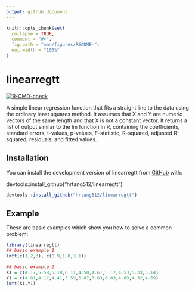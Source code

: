 ```yaml
---
output: github_document
---
```


<!-- README.md is generated from README.Rmd. Please edit that file -->

```r
knitr::opts_chunk$set(
  collapse = TRUE,
  comment = "#>",
  fig.path = "man/figures/README-",
  out.width = "100%"
)
```

# linearregtt

<!-- badges: start -->
[![R-CMD-check](https://github.com/hrtang512/linearregtt/actions/workflows/R-CMD-check.yaml/badge.svg)](https://github.com/hrtang512/linearregtt/actions/workflows/R-CMD-check.yaml)
<!-- badges: end -->

A simple linear regression function that fits a straight line to the data using the ordinary least squares method. It assumes that X and Y are numeric vectors of the same length and that X is not a constant vector. It returns a list of output similar to the lm function in R, containing the coefficients, standard errors, t-values, p-values, F-statistic, R-squared, adjusted R-squared, residuals, and fitted values.

## Installation

You can install the development version of linearregtt from [GitHub](https://github.com/) with:

devtools::install_github("hrtang512/linearregtt")

```r
devtools::install_github("hrtang512/linearregtt")
```

## Example

These are basic examples which show you how to solve a common problem:

```r
library(linearregtt)
## basic example 1
lmtt(c(1,2,3), c(0.9,1.8,3.1))

## basic example 2
X1 = c(4.17,5.58,5.18,6.11,4.50,4.61,5.17,4.53,5.33,5.14)
Y1 = c(4.81,4.17,4.41,3.59,5.87,3.83,6.03,4.89,4.32,4.69)
lmtt(X1,Y1)
```

